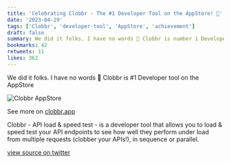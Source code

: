```yaml
---
title: 'Celebrating Clobbr - The #1 Developer Tool on the AppStore! 🎉'
date: '2023-04-29'
tags: ['Clobbr', 'developer-tool', 'AppStore', 'achievement']
draft: false
summary: We did it folks. I have no words 🙏 Clobbr is number 1 Developer Tool on the AppStore.
bookmarks: 42
retweets: 11
likes: 362
---
```


<ContentPieceWrapper>
We did it folks. I have no words 🙏 Clobbr is #1 Developer tool on the AppStore

![Clobbr AppStore](/static/images/clobbr-appstore.jpeg)

</ContentPieceWrapper>

See more on [clobbr.app](https://clobbr.app)

Clobbr - API load & speed test - is a developer tool that allows you to load & speed test your API endpoints to see how well they perform under load from multiple requests (clobber your APIs!), in sequence or parallel.

[view source on twitter](https://twitter.com/d4m1n/status/1652346786495750145)
